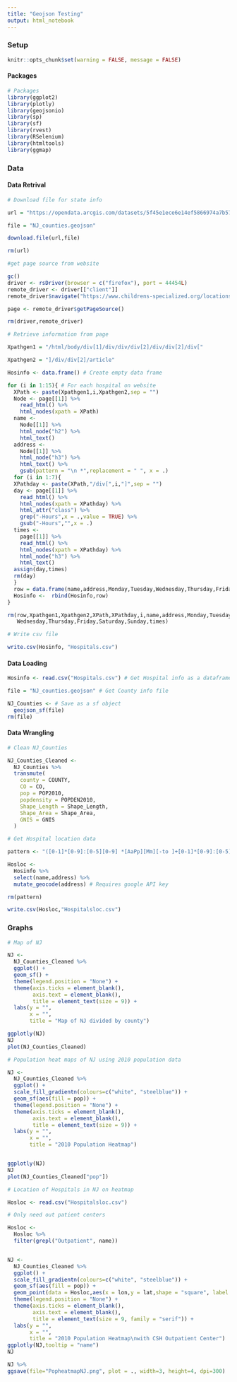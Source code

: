 ```yaml
---
title: "Geojson Testing"
output: html_notebook
---
```


### Setup
```r
knitr::opts_chunk$set(warning = FALSE, message = FALSE)
```
#### Packages

```r
# Packages
library(ggplot2)
library(plotly)
library(geojsonio)
library(sp)
library(sf)
library(rvest)
library(RSelenium)
library(htmltools)
library(ggmap)
```

### Data

#### Data Retrival

```r
# Download file for state info

url = "https://opendata.arcgis.com/datasets/5f45e1ece6e14ef5866974a7b57d3b95_1.geojson"

file = "NJ_counties.geojson"

download.file(url,file)

rm(url)
```

```r
#get page source from website

gc()
driver <- rsDriver(browser = c("firefox"), port = 44454L)
remote_driver <- driver[["client"]] 
remote_driver$navigate("https://www.childrens-specialized.org/locations-directory/?")

page <- remote_driver$getPageSource()

rm(driver,remote_driver)
```

```r
# Retrieve information from page

Xpathgen1 = "/html/body/div[1]/div/div/div[2]/div/div[2]/div["

Xpathgen2 = "]/div/div[2]/article"

Hosinfo <- data.frame() # Create empty data frame

for (i in 1:15){ # For each hospital on website 
  XPath <- paste(Xpathgen1,i,Xpathgen2,sep = "") 
  Node <- page[[1]] %>% 
    read_html() %>%
    html_nodes(xpath = XPath)
  name <-
    Node[[1]] %>%
    html_node("h2") %>%
    html_text()
  address <-
    Node[[1]] %>%
    html_node("h3") %>%
    html_text() %>%
    gsub(pattern = "\n *",replacement = " ", x = .)
  for (i in 1:7){
  XPathday <- paste(XPath,"/div[",i,"]",sep = "")
  day <- page[[1]] %>% 
    read_html() %>%
    html_nodes(xpath = XPathday) %>%
    html_attr("class") %>%
    grep("-Hours",x = .,value = TRUE) %>%
    gsub("-Hours","",x = .)
  times <-
    page[[1]] %>% 
    read_html() %>%
    html_nodes(xpath = XPathday) %>%
    html_node("h3") %>%
    html_text()
  assign(day,times)
  rm(day)
  }
  row = data.frame(name,address,Monday,Tuesday,Wednesday,Thursday,Friday,Saturday,Sunday)
  Hosinfo <-  rbind(Hosinfo,row)
}

rm(row,Xpathgen1,Xpathgen2,XPath,XPathday,i,name,address,Monday,Tuesday,
   Wednesday,Thursday,Friday,Saturday,Sunday,times)

# Write csv file 

write.csv(Hosinfo, "Hospitals.csv")
```

#### Data Loading

```r
Hosinfo <- read.csv("Hospitals.csv") # Get Hospital info as a dataframe

file = "NJ_counties.geojson" # Get County info file

NJ_Counties <- # Save as a sf object
  geojson_sf(file)
rm(file)
```



#### Data Wrangling

```r
# Clean NJ_Counties 

NJ_Counties_Cleaned <- 
  NJ_Counties %>%
  transmute(
    county = COUNTY,
    CO = CO,
    pop = POP2010,
    popdensity = POPDEN2010,
    Shape_Length = Shape_Length,
    Shape_Area = Shape_Area,
    GNIS = GNIS
  )
```

```r
# Get Hospital location data

pattern <- "([0-1]*[0-9]:[0-5][0-9] *[AaPp][Mm][-to ]+[0-1]*[0-9]:[0-5][0-9] *[AaPp][Mm])" # Pattern to extract first time range

Hosloc <- 
  Hosinfo %>%
  select(name,address) %>%
  mutate_geocode(address) # Requires google API key

rm(pattern)

write.csv(Hosloc,"Hospitalsloc.csv")
```


### Graphs 

```r
# Map of NJ 

NJ <-
  NJ_Counties_Cleaned %>%
  ggplot() +
  geom_sf() +
  theme(legend.position = "None") +
  theme(axis.ticks = element_blank(),
        axis.text = element_blank(),
        title = element_text(size = 9)) +
  labs(y = "",
       x = "",
       title = "Map of NJ divided by county")

ggplotly(NJ)
NJ
plot(NJ_Counties_Cleaned)
```



```r
# Population heat maps of NJ using 2010 population data

NJ <-
  NJ_Counties_Cleaned %>%
  ggplot() +
  scale_fill_gradientn(colours=c("white", "steelblue")) +
  geom_sf(aes(fill = pop)) +
  theme(legend.position = "None") +
  theme(axis.ticks = element_blank(),
        axis.text = element_blank(),
        title = element_text(size = 9)) +
  labs(y = "",
       x = "",
       title = "2010 Population Heatmap")


ggplotly(NJ)
NJ
plot(NJ_Counties_Cleaned["pop"])
```


```r

# Location of Hospitals in NJ on heatmap

Hosloc <- read.csv("Hospitalsloc.csv")

# Only need out patient centers 

Hosloc <-
  Hosloc %>%
  filter(grepl("Outpatient", name))


NJ <-
  NJ_Counties_Cleaned %>%
  ggplot() +
  scale_fill_gradientn(colours=c("white", "steelblue")) +
  geom_sf(aes(fill = pop)) +
  geom_point(data = Hosloc,aes(x = lon,y = lat,shape = "square", label = name,color = "orange")) +
  theme(legend.position = "None") +
  theme(axis.ticks = element_blank(),
        axis.text = element_blank(),
        title = element_text(size = 9, family = "serif")) +
  labs(y = "",
       x = "",
       title = "2010 Population Heatmap\nwith CSH Outpatient Center")
ggplotly(NJ,tooltip = "name")
NJ

NJ %>%
ggsave(file="PopheatmapNJ.png", plot = ., width=3, height=4, dpi=300)

```
